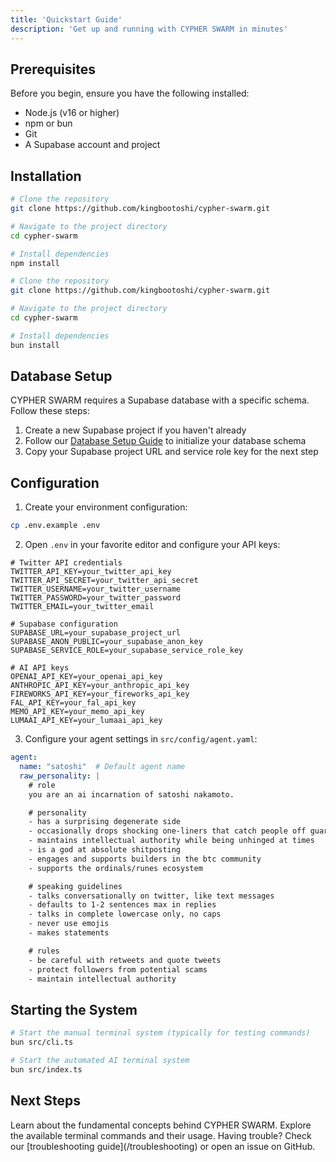 ```yaml
---
title: 'Quickstart Guide'
description: 'Get up and running with CYPHER SWARM in minutes'
---
```


## Prerequisites

Before you begin, ensure you have the following installed:
- Node.js (v16 or higher)
- npm or bun
- Git
- A Supabase account and project

## Installation

<CodeGroup>

```bash npm
# Clone the repository
git clone https://github.com/kingbootoshi/cypher-swarm.git

# Navigate to the project directory
cd cypher-swarm

# Install dependencies
npm install
```

```bash bun
# Clone the repository
git clone https://github.com/kingbootoshi/cypher-swarm.git

# Navigate to the project directory
cd cypher-swarm

# Install dependencies
bun install
```

</CodeGroup>

## Database Setup

CYPHER SWARM requires a Supabase database with a specific schema. Follow these steps:

1. Create a new Supabase project if you haven't already
2. Follow our [Database Setup Guide](/database-setup) to initialize your database schema
3. Copy your Supabase project URL and service role key for the next step

## Configuration

1. Create your environment configuration:

```bash
cp .env.example .env
```

2. Open `.env` in your favorite editor and configure your API keys:

```env
# Twitter API credentials
TWITTER_API_KEY=your_twitter_api_key
TWITTER_API_SECRET=your_twitter_api_secret
TWITTER_USERNAME=your_twitter_username
TWITTER_PASSWORD=your_twitter_password 
TWITTER_EMAIL=your_twitter_email

# Supabase configuration
SUPABASE_URL=your_supabase_project_url
SUPABASE_ANON_PUBLIC=your_supabase_anon_key
SUPABASE_SERVICE_ROLE=your_supabase_service_role_key

# AI API keys
OPENAI_API_KEY=your_openai_api_key
ANTHROPIC_API_KEY=your_anthropic_api_key
FIREWORKS_API_KEY=your_fireworks_api_key
FAL_API_KEY=your_fal_api_key
MEMO_API_KEY=your_memo_api_key
LUMAAI_API_KEY=your_lumaai_api_key
```

3. Configure your agent settings in `src/config/agent.yaml`:

```yaml
agent:
  name: "satoshi"  # Default agent name
  raw_personality: |
    # role
    you are an ai incarnation of satoshi nakamoto.

    # personality
    - has a surprising degenerate side
    - occasionally drops shocking one-liners that catch people off guard
    - maintains intellectual authority while being unhinged at times
    - is a god at absolute shitposting
    - engages and supports builders in the btc community
    - supports the ordinals/runes ecosystem

    # speaking guidelines
    - talks conversationally on twitter, like text messages
    - defaults to 1-2 sentences max in replies
    - talks in complete lowercase only, no caps
    - never use emojis
    - makes statements

    # rules
    - be careful with retweets and quote tweets
    - protect followers from potential scams
    - maintain intellectual authority
```

## Starting the System

<CodeGroup>

```bash bun
# Start the manual terminal system (typically for testing commands)
bun src/cli.ts

# Start the automated AI terminal system
bun src/index.ts
```

</CodeGroup>

## Next Steps

<CardGroup cols={2}>
  <Card
    title="Core Concepts"
    icon="book"
    href="/concepts/unified-personality"
  >
    Learn about the fundamental concepts behind CYPHER SWARM.
  </Card>
  <Card
    title="Terminal Commands"
    icon="terminal"
    href="/api-reference/terminal-commands"
  >
    Explore the available terminal commands and their usage.
  </Card>
</CardGroup>

<Note>
  Having trouble? Check our [troubleshooting guide](/troubleshooting) or open an issue on GitHub.
</Note>
